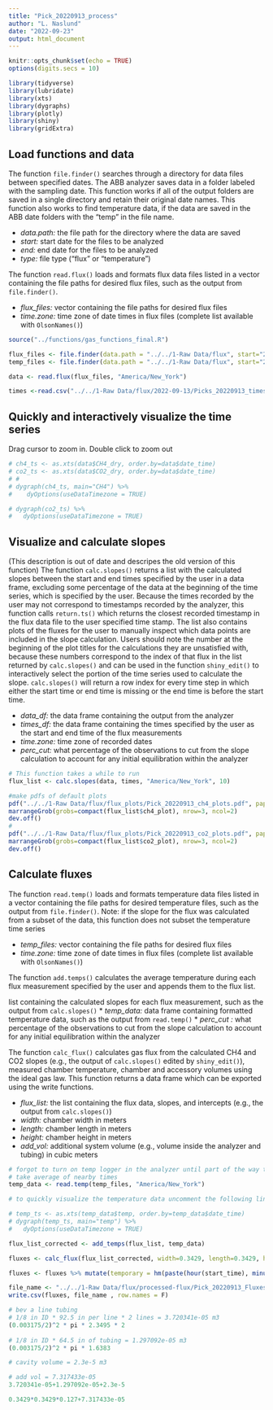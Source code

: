 ```yaml
---
title: "Pick_20220913_process"
author: "L. Naslund"
date: "2022-09-23"
output: html_document
---
```



```r
knitr::opts_chunk$set(echo = TRUE)
options(digits.secs = 10)

library(tidyverse)
library(lubridate)
library(xts)
library(dygraphs)
library(plotly)
library(shiny)
library(gridExtra)
```

## Load functions and data

The function `file.finder()` searches through a directory for data files between specified dates. The ABB analyzer saves data in a folder labeled with the sampling date. This function works if all of the output folders are saved in a single directory and retain their original date names. This function also works to find temperature data, if the data are saved in the ABB date folders with the "temp" in the file name.

* *data.path:* the file path for the directory where the data are saved
* *start:* start date for the files to be analyzed
* *end:* end date for the files to be analyzed 
* *type:* file type ("flux" or "temperature")

The function `read.flux()` loads and formats flux data files listed in a vector containing the file paths for desired flux files, such as the output from `file.finder()`.

* *flux_files:* vector containing the file paths for desired flux files
* *time.zone:* time zone of date times in flux files (complete list available with `OlsonNames()`)

```r
source("../functions/gas_functions_final.R")

flux_files <- file.finder(data.path = "../../1-Raw Data/flux", start="2022-09-13", end= "2022-09-14", type="flux")
temp_files <- file.finder(data.path = "../../1-Raw Data/flux", start="2022-09-13", end= "2022-09-14", type="temperature")

data <- read.flux(flux_files, "America/New_York")

times <-read.csv("../../1-Raw Data/flux/2022-09-13/Picks_20220913_times.csv") %>% filter(is.na(Start)==FALSE, is.na(End)==FALSE, Start!="", End!="") %>% mutate(Start= mdy_hms(paste(Date, Start, sep=" "), tz="America/New_York"), End= mdy_hms(paste(Date, End, sep= " "), tz="America/New_York")) 
```

## Quickly and interactively visualize the time series 

Drag cursor to zoom in. Double click to zoom out

```r
# ch4_ts <- as.xts(data$CH4_dry, order.by=data$date_time)
# co2_ts <- as.xts(data$CO2_dry, order.by=data$date_time)
# #
# dygraph(ch4_ts, main="CH4") %>%
#    dyOptions(useDataTimezone = TRUE)

# dygraph(co2_ts) %>%
#   dyOptions(useDataTimezone = TRUE)
```

## Visualize and calculate slopes

(This description is out of date and descripes the old version of this function) The function `calc.slopes()` returns a list with the calculated slopes between the start and end times specified by the user in a data frame, excluding some percentage of the data at the beginning of the time series, which is specified by the user. Because the times recorded by the user may not correspond to timestamps recorded by the analyzer, this function calls `return.ts()` which returns the closest recorded timestamp in the flux data file to the user specified time stamp. The list also contains plots of the fluxes for the user to manually inspect which data points are included in the slope calculation. Users should note the number at the beginning of the plot titles for the calculations they are unsatisfied with, because these numbers correspond to the index of that flux in the list returned by `calc.slopes()` and can be used in the function `shiny_edit()` to interactively select the portion of the time series used to calculate the slope. `calc.slopes()` will return a row index for every time step in which either the start time or end time is missing or the end time is before the start time.

* *data_df:* the data frame containing the output from the analyzer
* *times_df:* the data frame containing the times specified by the user as the start and end time of the flux measurements
* *time.zone:* time zone of recorded dates
* *perc_cut:* what percentage of the observations to cut from the slope calculation to account for any initial equilibration within the analyzer

```r
# This function takes a while to run
flux_list <- calc.slopes(data, times, "America/New_York", 10)

#make pdfs of default plots
pdf("../../1-Raw Data/flux/flux_plots/Pick_20220913_ch4_plots.pdf", paper="a4", width=9, height=12)
marrangeGrob(grobs=compact(flux_list$ch4_plot), nrow=3, ncol=2)
dev.off()
# 
pdf("../../1-Raw Data/flux/flux_plots/Pick_20220913_co2_plots.pdf", paper="a4", width=9, height=12)
marrangeGrob(grobs=compact(flux_list$co2_plot), nrow=3, ncol=2)
dev.off()
```
## Calculate fluxes 

The function `read.temp()` loads and formats temperature data files listed in a vector containing the file paths for desired temperature files, such as the output from `file.finder()`. Note: if the slope for the flux was calculated from a subset of the data, this function does not subset the temperature time series

* *temp_files:* vector containing the file paths for desired flux files
* *time.zone:* time zone of date times in flux files (complete list available with `OlsonNames()`)

The function `add.temps()` calculates the average temperature during each flux measurement specified by the user and appends them to the flux list. 

 list containing the calculated slopes for each flux measurement, such as the output from `calc.slopes()`
* *temp_data:* data frame containing formatted temperature data, such as the output from `read.temp()`
* *perc_cut :* what percentage of the observations to cut from the slope calculation to account for any initial equilibration within the analyzer

The function `calc_flux()` calculates gas flux from the calculated CH4 and CO2 slopes (e.g., the output of `calc.slopes()` edited by `shiny_edit()`), measured chamber temperature, chamber and accessory volumes using the ideal gas law. This function returns a data frame which can be exported using the write functions. 

* *flux_list:* the list containing the flux data, slopes, and intercepts (e.g., the output from `calc.slopes()`)
* *width:* chamber width in meters
* *length:* chamber length in meters
* *height:* chamber height in meters
* *add_vol:* additional system volume (e.g., volume inside the analyzer and tubing) in cubic meters

```r
# forgot to turn on temp logger in the analyzer until part of the way through 3rd sampling
# take average of nearby times
temp_data <- read.temp(temp_files, "America/New_York")

# to quickly visualize the temperature data uncomment the following lines

# temp_ts <- as.xts(temp_data$temp, order.by=temp_data$date_time)
# dygraph(temp_ts, main="temp") %>% 
#   dyOptions(useDataTimezone = TRUE)

flux_list_corrected <- add_temps(flux_list, temp_data)

fluxes <- calc_flux(flux_list_corrected, width=0.3429, length=0.3429, height=0.127, add_vol= 7.317433e-05)

fluxes <- fluxes %>% mutate(temporary = hm(paste(hour(start_time), minute(start_time), sep = ":"))) %>% left_join(times %>% mutate(temporary = hm(paste(hour(Start), minute(Start), sep = ":"))) %>% rename(trip=Trip) %>% select(trip, temporary),by=c("temporary")) %>% select(-temporary)

file_name <- "../../1-Raw Data/flux/processed-flux/Pick_20220913_Fluxes.csv"
write.csv(fluxes, file_name , row.names = F)
```

```r
# bev a line tubing
# 1/8 in ID * 92.5 in per line * 2 lines = 3.720341e-05 m3
(0.003175/2)^2 * pi * 2.3495 * 2
 
# 1/8 in ID * 64.5 in of tubing = 1.297092e-05 m3
(0.003175/2)^2 * pi * 1.6383

# cavity volume = 2.3e-5 m3

# add vol = 7.317433e-05
3.720341e-05+1.297092e-05+2.3e-5

0.3429*0.3429*0.127+7.317433e-05
```
